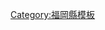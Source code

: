 <noinclude>{{日本都道府縣行政區劃}}</noinclude>{{Navbox
|name = 福岡縣
|state = {{{state|autocollapse}}}
|title = [[福岡縣]][[日本行政區劃|行政區劃]]
|image = [[File:Flag of Fukuoka Prefecture.svg|80px|福岡縣縣旗]]<br />[[File:Shadow picture of Fukuoka prefecture.png|80px|福岡縣地圖]]
|titlestyle = background:#efefef;
|bodystyle = background:#f9f9f9;
|groupstyle = background:#efefef;text-align:center;
|oddstyle = background:#fcfcfc;
|bodyclass = hlist

|group1 = [[福岡市]]
|list1 =
* [[東區 (福岡市)|東區]]
* [[博多區]]
* [[中央區 (福岡市)|中央區]]
* [[南區 (福岡市)|南區]]
* [[西區 (福岡市)|西區]]
* [[城南區]]
* [[早良區]]

|group2 = [[北九州市]]
|list2 =
* [[門司區]]
* [[若松區]]
* [[戶畑區]]
* [[小倉北區]]
* [[小倉南區]]
* [[八幡東區]]
* [[八幡西區]]

|group3 = 其他市部
|list3 =
* [[大牟田市]]
* [[久留米市]]
* [[直方市]]
* [[飯塚市]]
* [[田川市]]
* [[柳川市]]
* [[八女市]]
* [[筑後市]]
* [[大川市]]
* [[行橋市]]
* [[豐前市]]
* [[中間市]]
* [[小郡市]]
* [[筑紫野市]]
* [[春日市]]
* [[大野城市]]
* [[宗像市]]
* [[太宰府市]]
* [[古賀市]]
* [[福津市]]
* [[浮羽市]]
* [[宮若市]]
* [[朝倉市]]
* [[嘉麻市]]
* [[三山市]]
* [[絲島市]]
* [[那珂川市]]

|group4 = [[糟屋郡]]
|list4 =
* [[宇美町]]
* [[篠栗町]]
* [[志免町]]
* [[須惠町]]
* [[新宮町]]
* [[久山町]]
* [[粕屋町]]

|group5 = [[遠賀郡]]
|list5 =
* [[蘆屋町]]
* [[水卷町]]
* [[岡垣町]]
* [[遠賀町]]

|group6 = [[鞍手郡]]
|list6 =
* [[小竹町]]
* [[鞍手町]]

|group7 = [[嘉穗郡]]
|list7 =
* [[桂川町]]

|group8 = [[朝倉郡]]
|list8 =
* [[筑前町]]
* [[東峰村]]

|group9 = [[三井郡]]
|list9 =
* [[大刀洗町]]

|group10 = [[三潴郡]]
|list10 =
* [[大木町]]

|group11 = [[八女郡]]
|list11 =
* [[廣川町 (福岡縣)|廣川町]] 

|group12=[[京都郡]]
|list12=[[苅田町]]
* [[京都町]]

|group13 = [[築上郡]]
|list13 =
* [[吉富町]]
* [[上毛町]]
* [[築上町]]

|group14 = [[田川郡]]
|list14 =
* [[香春町]]
* [[添田町]]
* [[絲田町]]
* [[川崎町 (福岡縣)|川崎町]]
* [[大任町]]
* [[赤村]]
* [[福智町]]
}}<noinclude>
{{DEFAULTSORT:Fukuoka}}
[[Category:福岡縣模板]]
</noinclude>